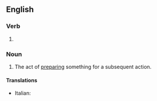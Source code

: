 ==English==

===Verb===
{{head|en|verb form}}

# {{present participle of|en|precondition|nocat=1}}

===Noun===
{{en-noun|~}}

# The act of [[prepare|preparing]] something for a subsequent action.

====Translations====
{{trans-top|preparing something for a subsequent action}}
* Italian: {{t|it|precondizionamento|m}}
{{trans-mid}}
{{trans-bottom}}